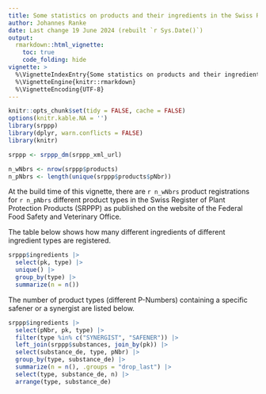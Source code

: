 ```yaml
---
title: Some statistics on products and their ingredients in the Swiss Register of Plant Protection Products
author: Johannes Ranke
date: Last change 19 June 2024 (rebuilt `r Sys.Date()`)
output:
  rmarkdown::html_vignette:
    toc: true
    code_folding: hide
vignette: >
  %\VignetteIndexEntry{Some statistics on products and their ingredients in the Swiss Register of Plant Protection Products}
  %\VignetteEngine{knitr::rmarkdown}
  %\VignetteEncoding{UTF-8}
---
```


```r
knitr::opts_chunk$set(tidy = FALSE, cache = FALSE)
options(knitr.kable.NA = '')
library(srppp)
library(dplyr, warn.conflicts = FALSE)
library(knitr)
```

```r
srppp <- srppp_dm(srppp_xml_url)
```

```r
n_wNbrs <- nrow(srppp$products)
n_pNbrs <- length(unique(srppp$products$pNbr))
```

At the build time of this vignette, there are `r n_wNbrs` product registrations
for `r n_pNbrs` different product types in the Swiss Register of Plant 
Protection Products (SRPPP) as published on the website of the Federal Food 
Safety and Veterinary Office.

The table below shows how many different ingredients of different ingredient
types are registered.

```r
srppp$ingredients |> 
  select(pk, type) |> 
  unique() |> 
  group_by(type) |> 
  summarize(n = n())
```

The number of product types (different P-Numbers) containing a specific safener 
or a synergist are listed below.

```r
srppp$ingredients |> 
  select(pNbr, pk, type) |> 
  filter(type %in% c("SYNERGIST", "SAFENER")) |> 
  left_join(srppp$substances, join_by(pk)) |> 
  select(substance_de, type, pNbr) |> 
  group_by(type, substance_de) |> 
  summarize(n = n(), .groups = "drop_last") |> 
  select(type, substance_de, n) |> 
  arrange(type, substance_de)
```
